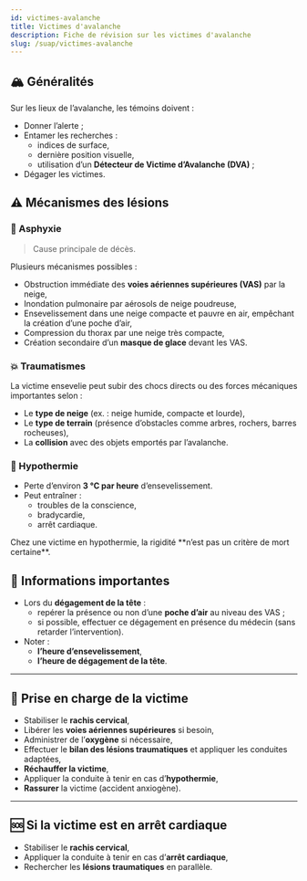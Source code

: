 ---
id: victimes-avalanche
title: Victimes d'avalanche
description: Fiche de révision sur les victimes d'avalanche
slug: /suap/victimes-avalanche
---

## 🏔️ Généralités

Sur les lieux de l’avalanche, les témoins doivent :

- Donner l’alerte ;
- Entamer les recherches :
  - indices de surface,
  - dernière position visuelle,
  - utilisation d’un **Détecteur de Victime d’Avalanche (DVA)** ;
- Dégager les victimes.

## ⚠️ Mécanismes des lésions

### 💨 Asphyxie

> Cause principale de décès.

Plusieurs mécanismes possibles :

- Obstruction immédiate des **voies aériennes supérieures (VAS)** par la neige,
- Inondation pulmonaire par aérosols de neige poudreuse,
- Ensevelissement dans une neige compacte et pauvre en air, empêchant la création d’une poche d’air,
- Compression du thorax par une neige très compacte,
- Création secondaire d’un **masque de glace** devant les VAS.

### 💥 Traumatismes

La victime ensevelie peut subir des chocs directs ou des forces mécaniques importantes selon :

- Le **type de neige** (ex. : neige humide, compacte et lourde),
- Le **type de terrain** (présence d’obstacles comme arbres, rochers, barres rocheuses),
- La **collision** avec des objets emportés par l’avalanche.

### 🥶 Hypothermie

- Perte d’environ **3 °C par heure** d’ensevelissement.
- Peut entraîner :
  - troubles de la conscience,
  - bradycardie,
  - arrêt cardiaque.

<Admonition type="warning">
Chez une victime en hypothermie, la rigidité **n’est pas un critère de mort certaine**.
</Admonition>

## 📌 Informations importantes

- Lors du **dégagement de la tête** :
  - repérer la présence ou non d’une **poche d’air** au niveau des VAS ;
  - si possible, effectuer ce dégagement en présence du médecin (sans retarder l’intervention).
- Noter :
  - **l’heure d’ensevelissement**,
  - **l’heure de dégagement de la tête**.

---

## 🛟 Prise en charge de la victime

- Stabiliser le **rachis cervical**,
- Libérer les **voies aériennes supérieures** si besoin,
- Administrer de l’**oxygène** si nécessaire,
- Effectuer le **bilan des lésions traumatiques** et appliquer les conduites adaptées,
- **Réchauffer la victime**,
- Appliquer la conduite à tenir en cas d’**hypothermie**,
- **Rassurer** la victime (accident anxiogène).

---

## 🆘 Si la victime est en arrêt cardiaque

- Stabiliser le **rachis cervical**,
- Appliquer la conduite à tenir en cas d’**arrêt cardiaque**,
- Rechercher les **lésions traumatiques** en parallèle.